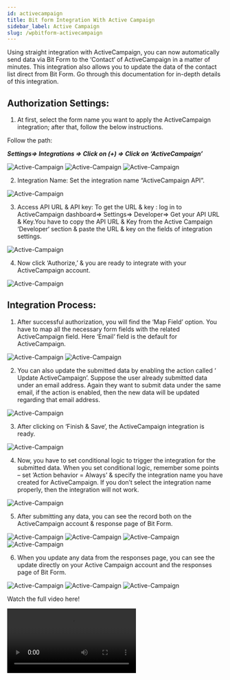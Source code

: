 ```yaml
---
id: activecampaign
title: Bit form Integration With Active Campaign 
sidebar_label: Active Campaign
slug: /wpbitform-activecampaign
---
```


Using straight integration with ActiveCampaign, you can now automatically send data via Bit Form to the ‘Contact‘ of ActiveCampaign in a matter of minutes. This integration also allows you to update the data of the contact list direct from Bit Form. Go through this documentation for in-depth details of this integration.

## Authorization Settings:
1. At first, select the form name you want to apply the ActiveCampaign integration; after that, follow the below instructions.

Follow the path:

***Settings=> Integrations => Click on (+) => Click on ‘ActiveCampaign’***

 <Image src="Active-Campaign/Create form" alt="Active-Campaign" w="1020" h="350" />

 <Image src="Active-Campaign/Settings to integration" alt="Active-Campaign" w="1020" h="350" />

 <Image src="Active-Campaign/Select integration" alt="Active-Campaign" w="1020" h="350" />

2. Integration Name: Set the integration name “ActiveCampaign API”.

 <Image src="Active-Campaign/Integration Name" alt="Active-Campaign" w="1020" h="350" />

3. Access API URL & API key: To get the URL & key :  log in to ActiveCampaign dashboard=> Settings=> Developer=> Get your API URL & Key.You have to copy the API URL & Key from the Active Campaign ‘Developer‘ section & paste the URL & key on the fields of integration settings.

 <Image src="Active-Campaign/API Key" alt="Active-Campaign" w="1020" h="350" />

4. Now click ‘Authorize,’ & you are ready to integrate with your ActiveCampaign account.

 <Image src="Active-Campaign/Authorize" alt="Active-Campaign" w="1020" h="350" />

## Integration Process:
1. After successful authorization, you will find the ‘Map Field’ option. You have to map all the necessary form fields with the related ActiveCampaign field. Here ‘Email‘ field is the default for ActiveCampaign.

 <Image src="Active-Campaign/default field" alt="Active-Campaign" w="1020" h="350" />

 <Image src="Active-Campaign/Map" alt="Active-Campaign" w="1020" h="350" /> 

2. You can also update the submitted data by enabling the action called ‘ Update ActiveCampaign’. Suppose the user already submitted data under an email address. Again they want to submit data under the same email, if the action is enabled, then the new data will be updated regarding that email address.

 <Image src="Active-Campaign/Action" alt="Active-Campaign" w="1020" h="350" /> 

3. After clicking on ‘Finish & Save‘, the ActiveCampaign integration is ready.

 <Image src="Active-Campaign/Created integration" alt="Active-Campaign" w="1020" h="350" />

4. Now, you have to set conditional logic to trigger the integration for the submitted data. When you set conditional logic, remember some points – set ‘Action behavior = Always’ & specify the integration name you have created for ActiveCampaign. If you don’t select the integration name properly, then the integration will not work.

 <Image src="Active-Campaign/CL" alt="Active-Campaign" w="1020" h="350" />

5. After submitting any data, you can see the record both on the ActiveCampaign account & response page of Bit Form.

 <Image src="Active-Campaign/Input" alt="Active-Campaign" w="1020" h="350" />

 <Image src="Active-Campaign/Data inresponses" alt="Active-Campaign" w="1020" h="350" />

 <Image src="Active-Campaign/API success" alt="Active-Campaign" w="1020" h="350" />
 
 <Image src="Active-Campaign/Data in Ac" alt="Active-Campaign" w="1020" h="350" />

 6. When you update any data from the responses page, you can see the update directly on your Active Campaign account and the responses page of Bit Form.

 <Image src="Active-Campaign/Update" alt="Active-Campaign" w="1020" h="350" />

 <Image src="Active-Campaign/Update in responses" alt="Active-Campaign" w="1020" h="350" />

 <Image src="Active-Campaign/Update in AC" alt="Active-Campaign" w="1020" h="350" />

 Watch the full video here!

 <Video youtube src="CfKrN2yHDxw" />









